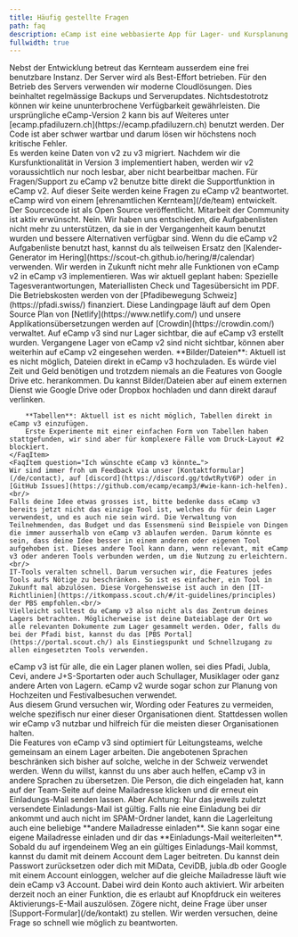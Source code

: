 ```yaml
---
title: Häufig gestellte Fragen
path: faq
description: eCamp ist eine webbasierte App für Lager- und Kursplanung. Die Anwendung ist spezialisiert für Lager und Kurse von Jugendverbänden und für J+S-Angebote in der Sportart Lagersport/Trekking. Die Benutzung steht aber allen Interessierten offen, egal ob Jugendverband, Schullager oder andere Sportarten.
fullwidth: true
---
```



<FaqSection title="Fragen & Antworten">
    <FaqItem question="Wie sicher sind meine Daten bei eCamp?">
        Nebst der Entwicklung betreut das Kernteam ausserdem eine frei benutzbare
        Instanz. Der Server wird als Best-Effort betrieben. Für den Betrieb des Servers verwenden wir moderne Cloudlösungen.
        Dies beinhaltet regelmässige Backups und Serverupdates. Nichtsdestotrotz
        können wir keine ununterbrochene Verfügbarkeit gewährleisten.
    </FaqItem>
    <FaqItem question="Was passiert mit eCamp v2?">
        Die ursprüngliche eCamp-Version 2 kann bis auf Weiteres unter [ecamp.pfadiluzern.ch](https://ecamp.pfadiluzern.ch) benutzt werden.
        Der Code ist aber schwer wartbar und darum lösen wir höchstens noch kritische Fehler.<br/>
        Es werden keine Daten von v2 zu v3 migriert. Nachdem wir die Kursfunktionalität in Version 3
        implementiert haben, werden wir v2 voraussichtlich nur noch lesbar, aber nicht bearbeitbar machen.
    </FaqItem>
    <FaqItem question="Ich habe eine Frage zu eCamp v2">
        Für Fragen/Support zu eCamp v2 benutze bitte direkt die Supportfunktion in
        eCamp v2. Auf dieser Seite werden keine Fragen zu eCamp v2 beantwortet.
    </FaqItem>
    <FaqItem question="Wer steht hinter eCamp?">
        eCamp wird von einem [ehrenamtlichen Kernteam](/de/team) entwickelt. Der Sourcecode ist
        als Open Source veröffentlicht. Mitarbeit der Community ist aktiv erwünscht.
    </FaqItem>
    <FaqItem question="Kann ich Aufgaben/Todos im eCamp erfassen?">
        Nein. Wir haben uns entschieden, die Aufgabenlisten nicht mehr zu unterstützen, da sie in der
        Vergangenheit kaum benutzt wurden und bessere Alternativen verfügbar sind. Wenn du die eCamp v2 Aufgabenliste benutzt
        hast, kannst du als teilweisen Ersatz den [Kalender-Generator im Hering](https://scout-ch.github.io/hering/#/calendar) verwenden.
    </FaqItem>
    <FaqItem question="Ich vermisse die Funktion…">
        Wir werden in Zukunft nicht mehr alle Funktionen von eCamp v2 in eCamp v3 implementieren. Was wir aktuell
        geplant haben: Spezielle Tagesverantwortungen, Materiallisten Check und Tagesübersicht im PDF.
    </FaqItem>
    <FaqItem question="Unterstützt euch jemand finanziell?">
        Die Betriebskosten werden von der [Pfadibewegung Schweiz](https://pfadi.swiss/) finanziert.
        Diese Landingpage läuft auf dem Open Source Plan von [Netlify](https://www.netlify.com/) und
        unsere Applikationsübersetzungen werden auf [Crowdin](https://crowdin.com/) verwaltet.
    </FaqItem>
    <FaqItem question="Sind vergangene Lager auch sichtbar auf eCamp v3?">
        Auf eCamp v3 sind nur Lager sichtbar, die auf eCamp v3 erstellt wurden.
        Vergangene Lager von eCamp v2 sind nicht sichtbar, können aber weiterhin auf eCamp v2 eingesehen werden.
    </FaqItem>
    <FaqItem question="Wie kann ich Bilder/Dateien oder Tabellen einfügen?">
        **Bilder/Dateien**: Aktuell ist es nicht möglich, Dateien direkt in eCamp v3 hochzuladen.
        Es würde viel Zeit und Geld benötigen und trotzdem niemals an die Features von Google Drive etc. herankommen.
        Du kannst Bilder/Dateien aber auf einem externen Dienst wie Google Drive oder Dropbox hochladen und dann direkt darauf verlinken.

        **Tabellen**: Aktuell ist es nicht möglich, Tabellen direkt in eCamp v3 einzufügen.
        Erste Experimente mit einer einfachen Form von Tabellen haben stattgefunden, wir sind aber für komplexere Fälle vom Druck-Layout #2 blockiert.
    </FaqItem>
    <FaqItem question="Ich wünschte eCamp v3 könnte…">
    Wir sind immer froh um Feedback via unser [Kontaktformular](/de/contact), auf [discord](https://discord.gg/tdwtRytV6P) oder in [GitHub Issues](https://github.com/ecamp/ecamp3/#wie-kann-ich-helfen).<br/>
    Falls deine Idee etwas grosses ist, bitte bedenke dass eCamp v3 bereits jetzt nicht das einzige Tool ist, welches du für dein Lager verwendest, und es auch nie sein wird. Die Verwaltung von Teilnehmenden, das Budget und das Essensmenü sind Beispiele von Dingen die immer ausserhalb von eCamp v3 ablaufen werden. Darum könnte es sein, dass deine Idee besser in einem anderen oder eigenen Tool aufgehoben ist. Dieses andere Tool kann dann, wenn relevant, mit eCamp v3 oder anderen Tools verbunden werden, um die Nutzung zu erleichtern.<br/>
    IT-Tools veralten schnell. Darum versuchen wir, die Features jedes Tools aufs Nötige zu beschränken. So ist es einfacher, ein Tool in Zukunft mal abzulösen. Diese Vorgehensweise ist auch in den [IT-Richtlinien](https://itkompass.scout.ch/#/it-guidelines/principles) der PBS empfohlen.<br/>
    Vielleicht solltest du eCamp v3 also nicht als das Zentrum deines Lagers betrachten. Möglicherweise ist deine Dateiablage der Ort wo alle relevanten Dokumente zum Lager gesammelt werden. Oder, falls du bei der Pfadi bist, kannst du das [PBS Portal](https://portal.scout.ch/) als Einstiegspunkt und Schnellzugang zu allen eingesetzten Tools verwenden.
</FaqItem>
<FaqItem question="Für wen ist eCamp v3 gedacht?">
    eCamp v3 ist für alle, die ein Lager planen wollen, sei dies Pfadi, Jubla, Cevi, andere J+S-Sportarten oder auch Schullager, Musiklager oder ganz andere Arten von Lagern. eCamp v2 wurde sogar schon zur Planung von Hochzeiten und Festivalbesuchen verwendet.<br/>
    Aus diesem Grund versuchen wir, Wording oder Features zu vermeiden, welche spezifisch nur einer dieser Organisationen dient. Stattdessen wollen wir eCamp v3 nutzbar und hilfreich für die meisten dieser Organisationen halten.<br/>
    Die Features von eCamp v3 sind optimiert für Leitungsteams, welche gemeinsam an einem Lager arbeiten. Die angebotenen Sprachen beschränken sich bisher auf solche, welche in der Schweiz verwendet werden. Wenn du willst, kannst du uns aber auch helfen, eCamp v3 in andere Sprachen zu übersetzen.
</FaqItem>
    <FaqItem question="Ich habe kein Lagereinladungs-E-Mail bekommen. Was kann ich tun?">
        Die Person, die dich eingeladen hat, kann auf der Team-Seite auf deine Mailadresse klicken und dir erneut ein Einladungs-Mail senden lassen.
        Aber Achtung: Nur das jeweils zuletzt versendete Einladungs-Mail ist gültig.
        Falls nie eine Einladung bei dir ankommt und auch nicht im SPAM-Ordner landet, kann die Lagerleitung auch eine beliebige **andere Mailadresse einladen**.
        Sie kann sogar eine eigene Mailadresse einladen und dir das **Einladungs-Mail weiterleiten**.
        Sobald du auf irgendeinem Weg an ein gültiges Einladungs-Mail kommst, kannst du damit mit deinem Account dem Lager beitreten.
    </FaqItem>
    <FaqItem question="Ich habe kein Aktivierungs-E-Mail bekommen. Was kann ich tun?">
        Du kannst dein Passwort zurücksetzen oder dich mit MiData, CeviDB, jubla.db oder Google mit einem Account einloggen, welcher auf die gleiche Mailadresse läuft wie dein eCamp v3 Account.
        Dabei wird dein Konto auch aktiviert.
        Wir arbeiten derzeit noch an einer Funktion, die es erlaubt auf Knopfdruck ein weiteres Aktivierungs-E-Mail auszulösen.
    </FaqItem>
    <FaqItem question="Meine Frage ist hier nicht beantwortet, wo kann ich meine Frage stellen?">
        Zögere nicht, deine Frage über unser [Support-Formular](/de/kontakt) zu stellen.
        Wir werden versuchen, deine Frage so schnell wie möglich zu beantworten.
    </FaqItem>
</FaqSection>

